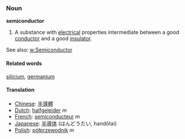 ===Noun===
'''semiconductor'''

#A substance with [[electrical]] properties intermediate between a good [[conductor]] and a good [[insulator]].

See also: [[w:Semiconductor]]

====Related words====
[[silicium]], [[germanium]]

====Translation====
*[[Chinese]]: [[半導體]]
*[[Dutch]]: [[halfgeleider]] ''m''
*[[French]]: [[semiconducteur]] ''m''
*[[Japanese]]: [[半導体]] (はんどうたい, handōtai)
*[[Polish]]: [[półprzewodnik]] ''m''